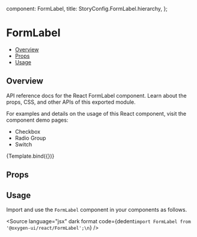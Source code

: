 
  component: FormLabel,
  title: StoryConfig.FormLabel.hierarchy,
};

<Meta title={meta.title} component={meta.component} />


# FormLabel

- [Overview](#overview)
- [Props](#props)
- [Usage](#usage)

## Overview

API reference docs for the React FormLabel component. Learn about the props, CSS, and other APIs of this exported module.

For examples and details on the usage of this React component, visit the component demo pages:

- Checkbox
- Radio Group
- Switch

<Canvas>
  <Story
    name="Overview"
    args={{ children: 'Form Label' }}
  >
    {Template.bind({})}
  </Story>
</Canvas>

## Props

<ArgsTable story="Overview" />

## Usage

Import and use the `FormLabel` component in your components as follows.

<Source
  language="jsx"
  dark
  format
  code={dedent`import FormLabel from '@oxygen-ui/react/FormLabel';\n`}
/>
